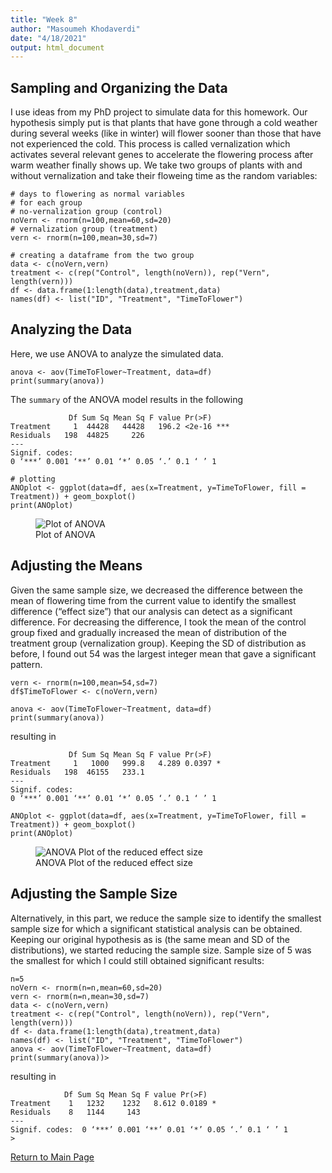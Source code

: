 ```yaml
---
title: "Week 8"
author: "Masoumeh Khodaverdi"
date: "4/18/2021"
output: html_document
---
```


## **Sampling and Organizing the Data**

I use ideas from my PhD project to simulate data for this homework. Our hypothesis simply put is that plants that have gone through a cold weather during several weeks (like in winter) will flower sooner than those that have not experienced the cold. This process is called vernalization which activates several relevant genes to accelerate the flowering process after warm weather finally shows up. We take two groups of plants with and without vernalization and take their floweing time as the random variables:

```
# days to flowering as normal variables
# for each group
# no-vernalization group (control)
noVern <- rnorm(n=100,mean=60,sd=20)
# vernalization group (treatment)
vern <- rnorm(n=100,mean=30,sd=7)

# creating a dataframe from the two group
data <- c(noVern,vern)
treatment <- c(rep("Control", length(noVern)), rep("Vern", length(vern)))
df <- data.frame(1:length(data),treatment,data)
names(df) <- list("ID", "Treatment", "TimeToFlower")
```

## **Analyzing the Data**
Here, we use ANOVA to analyze the simulated data.
```
anova <- aov(TimeToFlower~Treatment, data=df)
print(summary(anova))
```
The `summary` of the ANOVA model results in the following
```
             Df Sum Sq Mean Sq F value Pr(>F)    
Treatment     1  44428   44428   196.2 <2e-16 ***
Residuals   198  44825     226                   
---
Signif. codes:  
0 ‘***’ 0.001 ‘**’ 0.01 ‘*’ 0.05 ‘.’ 0.1 ‘ ’ 1
```

```
# plotting
ANOplot <- ggplot(data=df, aes(x=Treatment, y=TimeToFlower, fill = Treatment)) + geom_boxplot()
print(ANOplot)
```
![Plot of ANOVA](Fig8_1.png)

## **Adjusting the Means**
Given the same sample size, we decreased the difference between the mean of flowering time from the current value to identify the smallest difference ("effect size") that our analysis can detect as a significant difference. For decreasing the difference, I took the mean of the control group fixed and gradually increased the mean of distribution of the treatment group (vernalization group). Keeping the SD of distribution as before, I found out 54 was the largest integer mean that gave a significant pattern.
```
vern <- rnorm(n=100,mean=54,sd=7)
df$TimeToFlower <- c(noVern,vern)

anova <- aov(TimeToFlower~Treatment, data=df)
print(summary(anova))
```
resulting in
```
             Df Sum Sq Mean Sq F value Pr(>F)  
Treatment     1   1000   999.8   4.289 0.0397 *
Residuals   198  46155   233.1                 
---
Signif. codes:
0 ‘***’ 0.001 ‘**’ 0.01 ‘*’ 0.05 ‘.’ 0.1 ‘ ’ 1
```
```
ANOplot <- ggplot(data=df, aes(x=Treatment, y=TimeToFlower, fill = Treatment)) + geom_boxplot()
print(ANOplot)
```
![ANOVA Plot of the reduced effect size](Fig8_2.png)

## **Adjusting the Sample Size**
Alternatively, in this part, we reduce the sample size to identify the smallest sample size for which a significant statistical analysis can be obtained. Keeping our original hypothesis as is (the same mean and SD of the distributions), we started reducing the sample size. Sample size of 5 was the smallest for which I could still obtained significant results:
```
n=5
noVern <- rnorm(n=n,mean=60,sd=20)
vern <- rnorm(n=n,mean=30,sd=7)
data <- c(noVern,vern)
treatment <- c(rep("Control", length(noVern)), rep("Vern", length(vern)))
df <- data.frame(1:length(data),treatment,data)
names(df) <- list("ID", "Treatment", "TimeToFlower")
anova <- aov(TimeToFlower~Treatment, data=df)
print(summary(anova))> 
```
resulting in
```
            Df Sum Sq Mean Sq F value Pr(>F)  
Treatment    1   1232    1232   8.612 0.0189 *
Residuals    8   1144     143                 
---
Signif. codes:  0 ‘***’ 0.001 ‘**’ 0.01 ‘*’ 0.05 ‘.’ 0.1 ‘ ’ 1
> 
```

[Return to Main Page](index.html)